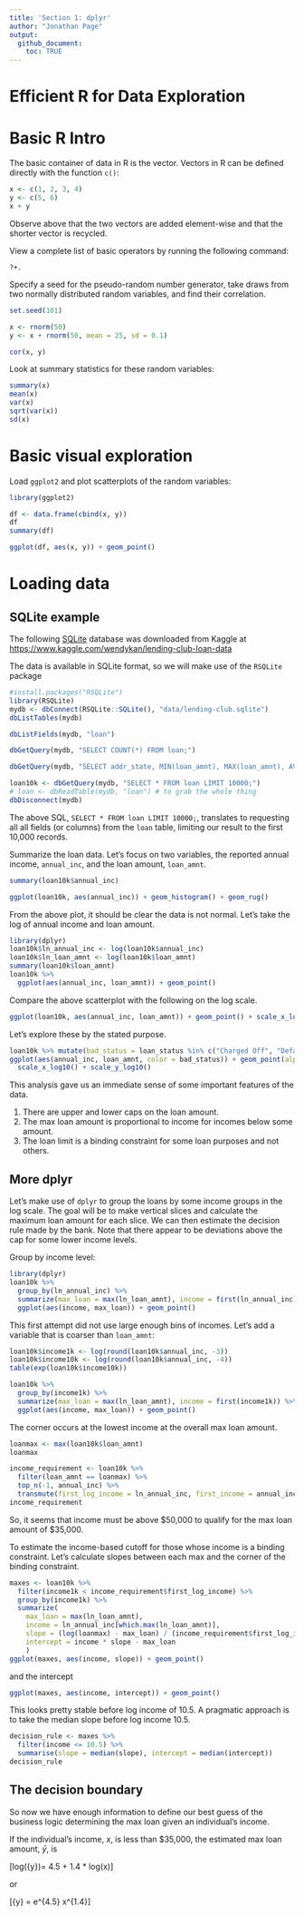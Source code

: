 ```yaml
---
title: 'Section 1: dplyr'
author: "Jonathan Page"
output:
  github_document: 
    toc: TRUE
---
```


# Efficient R for Data Exploration

# Basic R Intro

The basic container of data in R is the vector. Vectors in R can be defined directly with
the function `c()`:
```r
x <- c(1, 2, 3, 4)
y <- c(5, 6)
x + y
```

Observe above that the two vectors are added element-wise and that the shorter
vector is recycled.

View a complete list of basic operators by running the following command:
```
?+.
```

Specify a seed for the pseudo-random number generator, take draws from two normally 
distributed random variables, and find their correlation.
```r
set.seed(101)

x <- rnorm(50)
y <- x + rnorm(50, mean = 25, sd = 0.1)

cor(x, y)
```

Look at summary statistics for these random variables:
```r
summary(x)
mean(x)
var(x)
sqrt(var(x))
sd(x)
```

# Basic visual exploration

Load `ggplot2` and plot scatterplots of the random variables:
```r
library(ggplot2)

df <- data.frame(cbind(x, y))
df
summary(df)

ggplot(df, aes(x, y)) + geom_point()
```

# Loading data

## SQLite example

The following [SQLite](https://www.sqlite.org/) database was downloaded from 
Kaggle at [https://www.kaggle.com/wendykan/lending-club-loan-data](https://www.kaggle.com/wendykan/lending-club-loan-data)

The data is available in SQLite format, so we will make use of the `RSQLite` package

```r
#install.packages("RSQLite")
library(RSQLite)
mydb <- dbConnect(RSQLite::SQLite(), "data/lending-club.sqlite")
dbListTables(mydb)
```

```r
dbListFields(mydb, "loan")
```

```r
dbGetQuery(mydb, "SELECT COUNT(*) FROM loan;")
```

```r
dbGetQuery(mydb, "SELECT addr_state, MIN(loan_amnt), MAX(loan_amnt), AVG(loan_amnt), COUNT(*) FROM loan GROUP BY addr_state;")
```

```r
loan10k <- dbGetQuery(mydb, "SELECT * FROM loan LIMIT 10000;")
# loan <- dbReadTable(mydb, "loan") # to grab the whole thing
dbDisconnect(mydb)
```

The above SQL, `SELECT * FROM loan LIMIT 10000;`, translates to requesting all
all fields (or columns) from the `loan` table, limiting our result to the first 10,000 records.

Summarize the loan data. Let's focus on two variables, the reported annual income, `annual_inc`, and the loan amount, `loan_amnt`.

```r
summary(loan10k$annual_inc)
```

```r
ggplot(loan10k, aes(annual_inc)) + geom_histogram() + geom_rug()
```

From the above plot, it should be clear the data is not normal. 
Let's take the log of annual income and loan amount.

```r
library(dplyr)
loan10k$ln_annual_inc <- log(loan10k$annual_inc) 
loan10k$ln_loan_amnt <- log(loan10k$loan_amnt) 
summary(loan10k$loan_amnt)
loan10k %>%
  ggplot(aes(annual_inc, loan_amnt)) + geom_point()
```

Compare the above scatterplot with the following on the log scale.
```r
ggplot(loan10k, aes(annual_inc, loan_amnt)) + geom_point() + scale_x_log10() + scale_y_log10()
```


Let's explore these by the stated purpose.
```r
loan10k %>% mutate(bad_status = loan_status %in% c("Charged Off", "Default")) %>%
ggplot(aes(annual_inc, loan_amnt, color = bad_status)) + geom_point(alpha = 0.2) + facet_wrap(~ purpose) +
  scale_x_log10() + scale_y_log10()
```

This analysis gave us an immediate sense of some important features of the data.

1. There are upper and lower caps on the loan amount.
2. The max loan amount is proportional to income for incomes below some amount.
3. The loan limit is a binding constraint for some loan purposes and not others.


## More dplyr

Let's make use of `dplyr` to group the loans by some income groups in the log scale.
The goal will be to make vertical slices and calculate the maximum loan amount for each slice.
We can then estimate the decision rule made by the bank. Note that there appear to be deviations above
the cap for some lower income levels. 

Group by income level:
```r
library(dplyr)
loan10k %>%
  group_by(ln_annual_inc) %>%
  summarize(max_loan = max(ln_loan_amnt), income = first(ln_annual_inc)) %>%
  ggplot(aes(income, max_loan)) + geom_point()
```

This first attempt did not use large enough bins of incomes. Let's add a variable that is coarser than `loan_amnt`:
```r
loan10k$income1k <- log(round(loan10k$annual_inc, -3))
loan10k$income10k <- log(round(loan10k$annual_inc, -4))
table(exp(loan10k$income10k))
```

```r
loan10k %>%
  group_by(income1k) %>%
  summarize(max_loan = max(ln_loan_amnt), income = first(income1k)) %>%
  ggplot(aes(income, max_loan)) + geom_point()
```


The corner occurs at the lowest income at the overall max loan amount.
```r
loanmax <- max(loan10k$loan_amnt)
loanmax
```

```r
income_requirement <- loan10k %>%
  filter(loan_amnt == loanmax) %>%
  top_n(-1, annual_inc) %>%
  transmute(first_log_income = ln_annual_inc, first_income = annual_inc)
income_requirement
```

So, it seems that income must be above \$50,000 to qualify for the max loan amount of \$35,000. 

To estimate the income-based cutoff for those whose income is a binding constraint. Let's calculate slopes between each max and the corner of the binding constraint.

```r
maxes <- loan10k %>%
  filter(income1k < income_requirement$first_log_income) %>%
  group_by(income1k) %>%
  summarize(
    max_loan = max(ln_loan_amnt), 
    income = ln_annual_inc[which.max(ln_loan_amnt)],
    slope = (log(loanmax) - max_loan) / (income_requirement$first_log_income - income),
    intercept = income * slope - max_loan
    )
ggplot(maxes, aes(income, slope)) + geom_point()
```

and the intercept

```r
ggplot(maxes, aes(income, intercept)) + geom_point()
```

This looks pretty stable before log income of 10.5. A pragmatic approach is to take the median slope before
log income 10.5.

```r
decision_rule <- maxes %>%
  filter(income <= 10.5) %>%
  summarise(slope = median(slope), intercept = median(intercept))
decision_rule
```

## The decision boundary

So now we have enough information to define our best guess of the
business logic determining the max loan given an individual's income.

If the individual's income, $x$, is less than \$35,000, the estimated max loan amount, $\bar{y}$, is


\[log(\bar{y})= 4.5 + 1.4 * log(x)\]

or

\[\bar{y} = e^{4.5} x^{1.4}\]

